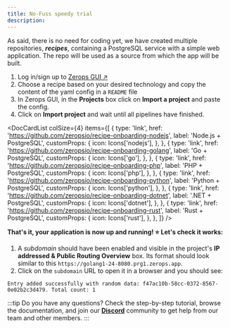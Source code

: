 ```yaml
---
title: No-Fuss speedy trial
description:
---
```



As said, there is no need for coding yet, we have created multiple repositories, **_recipes_**, containing a PostgreSQL service with a simple web application. The repo will be used as a source from which the app will be built.

1. Log in/sign up to [Zerops GUI ↗](https://app.zerops.io)
2. Choose a recipe based on your desired technology and copy the content of the yaml config in a `README` file
3. In Zerops GUI, in the **Projects** box click on **Import a project** and paste the config.
4. Click on **Import project** and wait until all pipelines have finished.

<DocCardList
  colSize={4}
  items={[
    {
      type: 'link',
      href: 'https://github.com/zeropsio/recipe-onboarding-nodejs',
      label: 'Node.js + PostgreSQL',
      customProps: {
        icon: Icons['nodejs'],
      },
    },
    {
      type: 'link',
      href: 'https://github.com/zeropsio/recipe-onboarding-golang',
      label: 'Go + PostgreSQL',
      customProps: {
        icon: Icons['go'],
      },
    },
    {
      type: 'link',
      href: 'https://github.com/zeropsio/recipe-onboarding-php',
      label: 'PHP + PostgreSQL',
      customProps: {
        icon: Icons['php'],
      },
    },
    {
      type: 'link',
      href: 'https://github.com/zeropsio/recipe-onboarding-python',
      label: 'Python + PostgreSQL',
      customProps: {
        icon: Icons['python'],
      },
    },
    {
      type: 'link',
      href: 'https://github.com/zeropsio/recipe-onboarding-dotnet',
      label: '.NET + PostgreSQL',
      customProps: {
        icon: Icons['dotnet'],
      },
    },
    {
      type: 'link',
      href: 'https://github.com/zeropsio/recipe-onboarding-rust',
      label: 'Rust + PostgreSQL',
      customProps: {
        icon: Icons['rust'],
      },
    },
  ]}
/>

**That's it, your application is now up and running! :star: Let's check it works:**

1. A _subdomain_ should have been enabled and visible in the project's **IP addressed & Public Routing Overview** box. Its format should look similar to this `https://golang1-24-8080.prg1.zerops.app`.
2. Click on the `subdomain` URL to open it in a browser and you should see:

```
Entry added successfully with random data: f47ac10b-58cc-0372-8567-0e02b2c3d479. Total count: 1
```

:::tip
Do you have any questions? Check the step-by-step tutorial, browse the documentation, and join our **[Discord](https://discord.com/invite/WDvCZ54)** community to get help from our team and other members.
:::
